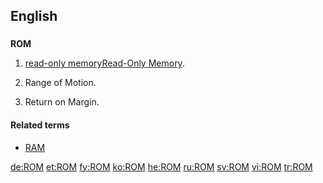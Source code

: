 {{see|rom|Rom|room}}

==English==

==={{acronym}}===
'''ROM'''

# [[read-only memoryRead-Only Memory]].
# {{medical}} Range of Motion.
# {{finance}} Return on Margin.

====Related terms====
*[[RAM]]

[[de:ROM]]
[[et:ROM]]
[[fy:ROM]]
[[ko:ROM]]
[[he:ROM]]
[[ru:ROM]]
[[sv:ROM]]
[[vi:ROM]]
[[tr:ROM]]